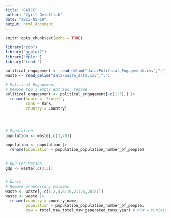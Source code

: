 ```yaml
---
title: "GAICC"
author: "Cyril Geistlich"
date: "2023-05-19"
output: html_document
---
```


```r
knitr::opts_chunk$set(echo = TRUE)
```

```r
library("zoo")
library("ggplot2")
library("dplyr")
library("readr")

```


```r

political_engagement <- read_delim("data/Political_Engagement.csv",",")
waste <- read_delim("data/waste_data.csv",",")

# Political Engagement
# Remove top 3 empty entries, rename
political_engagement <- political_engagement[-c(1:3),] |>
  rename(score = `Score*`,
         rank = Rank,
         country = Country)




# Population
population <- waste[,c(3,20)]

population <- population |>
  rename(population = population_population_number_of_people)
  

# GDP Per Person
gdp <- waste[,c(3,5)]


# Waste
# Remove unnecessary columns
waste <- waste[,-c(1:2,4,6:19,21:26,28:51)]
waste <- waste |>
  rename(country = country_name,
         population = population_population_number_of_people,
         msw = total_msw_total_msw_generated_tons_year) # MSW = Municipal SOlid Waste



```


